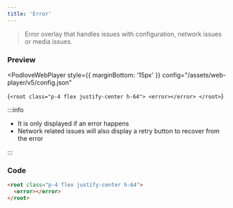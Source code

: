 ```yaml
---
title: 'Error'
---
```



> Error overlay that handles issues with configuration, network issues or media issues.

### Preview

<PodloveWebPlayer style={{ marginBottom: '15px' }}
  config="/assets/web-player/v5/config.json"
>
{`
  <root class="p-4 flex justify-center h-64">
    <error></error>
  </root>
`}
</PodloveWebPlayer>

:::info

* It is only displayed if an error happens
* Network related issues will also display a retry button to recover from the error

:::

### Code

```html
<root class="p-4 flex justify-center h-64">
  <error></error>
</root>
```
